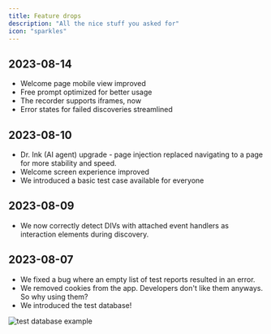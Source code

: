 ```yaml
---
title: Feature drops
description: "All the nice stuff you asked for"
icon: "sparkles"
---
```


## 2023-08-14

- Welcome page mobile view improved
- Free prompt optimized for better usage
- The recorder supports iframes, now
- Error states for failed discoveries streamlined

## 2023-08-10

- Dr. Ink (AI agent) upgrade - page injection replaced navigating to a page for more stability and speed.
- Welcome screen experience improved
- We introduced a basic test case available for everyone

## 2023-08-09

- We now correctly detect DIVs with attached event handlers as interaction elements during discovery.

## 2023-08-07

- We fixed a bug where an empty list of test reports resulted in an error.
- We removed cookies from the app. Developers don't like them anyways. So why using them?
- We introduced the test database!

<Frame caption="Example test cases displayed within a test database, screenshot 08/2023">
  <img src="images/test-database-example.png" alt="test database example" />
</Frame>
